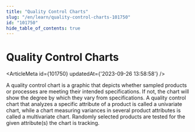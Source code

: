 ```yaml
---
title: "Quality Control Charts"
slug: "/en/learn/quality-control-charts-101750"
id: "101750"
hide_table_of_contents: true
---
```



# Quality Control Charts

<ArticleMeta id={101750} updatedAt={'2023-09-26 13:58:58'} />
<div className='border-solid border-b border-t-0 my-4 border-[var(--ifm-color-gray-300)]' />

A quality control chart is a graphic that depicts whether sampled products or processes are meeting their intended specifications. If not, the chart will show the degree by which they vary from specifications. A quality control chart that analyzes a specific attribute of a product is called a univariate chart, while a chart measuring variances in several product attributes is called a multivariate chart. Randomly selected products are tested for the given attribute(s) the chart is tracking.

